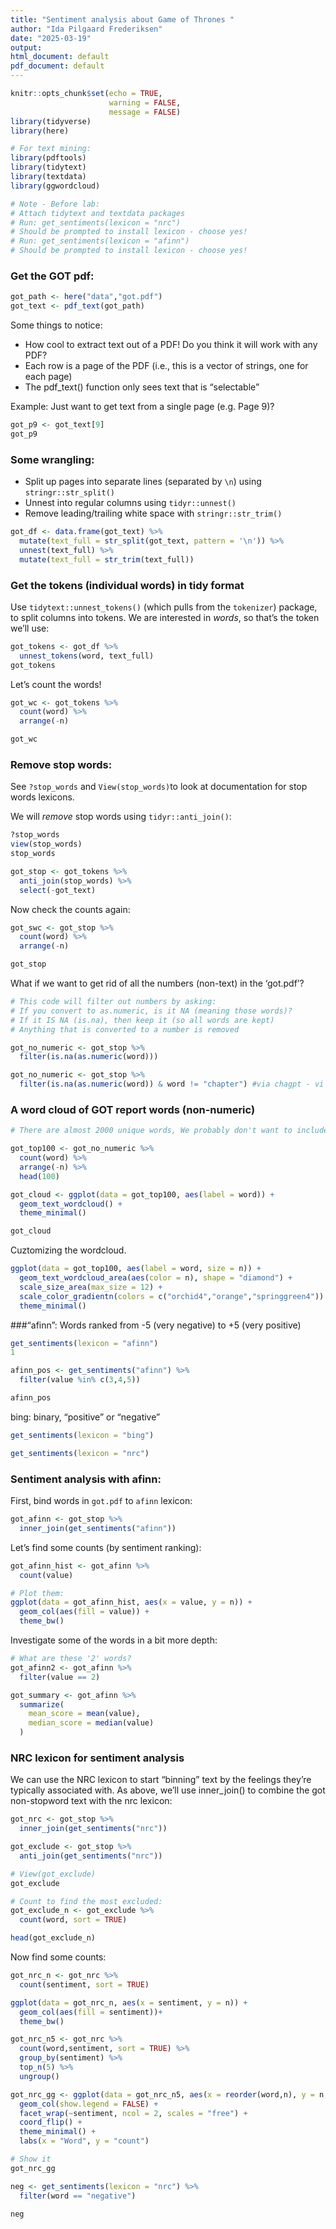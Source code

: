 ```yaml
---
title: "Sentiment analysis about Game of Thrones "
author: "Ida Pilgaard Frederiksen"
date: "2025-03-19"
output: 
html_document: default
pdf_document: default
---
```

```r
knitr::opts_chunk$set(echo = TRUE,
                      warning = FALSE,
                      message = FALSE)
library(tidyverse)
library(here)

# For text mining:
library(pdftools)
library(tidytext)
library(textdata) 
library(ggwordcloud)

# Note - Before lab:
# Attach tidytext and textdata packages
# Run: get_sentiments(lexicon = "nrc")
# Should be prompted to install lexicon - choose yes!
# Run: get_sentiments(lexicon = "afinn")
# Should be prompted to install lexicon - choose yes!
```

### Get the GOT pdf:
```r
got_path <- here("data","got.pdf")
got_text <- pdf_text(got_path)
```
Some things to notice:

- How cool to extract text out of a PDF! Do you think it will work with any PDF?
- Each row is a page of the PDF (i.e., this is a vector of strings, one for each page)
- The pdf_text() function only sees text that is "selectable"

Example: Just want to get text from a single page (e.g. Page 9)? 
```r
got_p9 <- got_text[9]
got_p9 
```
### Some wrangling:

- Split up pages into separate lines (separated by `\n`) using `stringr::str_split()`
- Unnest into regular columns using `tidyr::unnest()`
- Remove leading/trailing white space with `stringr::str_trim()`

```r
got_df <- data.frame(got_text) %>% 
  mutate(text_full = str_split(got_text, pattern = '\n')) %>% 
  unnest(text_full) %>% 
  mutate(text_full = str_trim(text_full)) 
```
### Get the tokens (individual words) in tidy format
Use `tidytext::unnest_tokens()` (which pulls from the `tokenizer`) package, to split columns into tokens. We are interested in *words*, so that's the token we'll use:
```r
got_tokens <- got_df %>% 
  unnest_tokens(word, text_full)
got_tokens
```
Let's count the words!
```r
got_wc <- got_tokens %>% 
  count(word) %>% 
  arrange(-n)

got_wc
```
### Remove stop words:

See `?stop_words` and `View(stop_words)`to look at documentation for stop words lexicons.

We will *remove* stop words using `tidyr::anti_join()`:
```r
?stop_words
view(stop_words)
stop_words

got_stop <- got_tokens %>% 
  anti_join(stop_words) %>% 
  select(-got_text)
```
Now check the counts again: 
```r
got_swc <- got_stop %>% 
  count(word) %>% 
  arrange(-n)

got_stop 
```
What if we want to get rid of all the numbers (non-text) in the 'got.pdf'?
```r
# This code will filter out numbers by asking:
# If you convert to as.numeric, is it NA (meaning those words)?
# If it IS NA (is.na), then keep it (so all words are kept)
# Anything that is converted to a number is removed

got_no_numeric <- got_stop %>% 
  filter(is.na(as.numeric(word)))

got_no_numeric <- got_stop %>% 
  filter(is.na(as.numeric(word)) & word != "chapter") #via chagpt - vi filter så ordet "chapter" ikke er med.
```
### A word cloud of GOT report words (non-numeric)
```r
# There are almost 2000 unique words, We probably don't want to include them all in a word cloud. Let's filter to only include the top 100 most frequent?

got_top100 <- got_no_numeric %>% 
  count(word) %>% 
  arrange(-n) %>% 
  head(100)
```

```r
got_cloud <- ggplot(data = got_top100, aes(label = word)) +
  geom_text_wordcloud() +
  theme_minimal()

got_cloud
```
Cuztomizing the wordcloud.
```r
ggplot(data = got_top100, aes(label = word, size = n)) +
  geom_text_wordcloud_area(aes(color = n), shape = "diamond") +
  scale_size_area(max_size = 12) +
  scale_color_gradientn(colors = c("orchid4","orange","springgreen4")) +
  theme_minimal()
```

###"afinn": Words ranked from -5 (very negative) to +5 (very positive)
```r
get_sentiments(lexicon = "afinn")
1

afinn_pos <- get_sentiments("afinn") %>% 
  filter(value %in% c(3,4,5))

afinn_pos
```
bing: binary, "positive" or "negative"
```r
get_sentiments(lexicon = "bing")
```

```r
get_sentiments(lexicon = "nrc")
```
### Sentiment analysis with afinn: 
First, bind words in `got.pdf` to `afinn` lexicon:
```r
got_afinn <- got_stop %>% 
  inner_join(get_sentiments("afinn"))
```

Let's find some counts (by sentiment ranking):
```r
got_afinn_hist <- got_afinn %>% 
  count(value)

# Plot them: 
ggplot(data = got_afinn_hist, aes(x = value, y = n)) +
  geom_col(aes(fill = value)) +
  theme_bw()
```

Investigate some of the words in a bit more depth:
```r
# What are these '2' words?
got_afinn2 <- got_afinn %>% 
  filter(value == 2)
```

```r
got_summary <- got_afinn %>% 
  summarize(
    mean_score = mean(value),
    median_score = median(value)
  )
```

### NRC lexicon for sentiment analysis
We can use the NRC lexicon to start "binning" text by the feelings they're typically associated with. As above, we'll use inner_join() to combine the got non-stopword text with the nrc lexicon: 
```r
got_nrc <- got_stop %>% 
  inner_join(get_sentiments("nrc"))
```

```r
got_exclude <- got_stop %>% 
  anti_join(get_sentiments("nrc"))

# View(got_exclude)
got_exclude

# Count to find the most excluded:
got_exclude_n <- got_exclude %>% 
  count(word, sort = TRUE)

head(got_exclude_n)
```

Now find some counts: 
```r
got_nrc_n <- got_nrc %>% 
  count(sentiment, sort = TRUE)

ggplot(data = got_nrc_n, aes(x = sentiment, y = n)) +
  geom_col(aes(fill = sentiment))+
  theme_bw()
```

```r
got_nrc_n5 <- got_nrc %>% 
  count(word,sentiment, sort = TRUE) %>% 
  group_by(sentiment) %>% 
  top_n(5) %>% 
  ungroup()

got_nrc_gg <- ggplot(data = got_nrc_n5, aes(x = reorder(word,n), y = n, fill = sentiment)) +
  geom_col(show.legend = FALSE) +
  facet_wrap(~sentiment, ncol = 2, scales = "free") +
  coord_flip() +
  theme_minimal() +
  labs(x = "Word", y = "count")

# Show it
got_nrc_gg
```
```r
neg <- get_sentiments(lexicon = "nrc") %>% 
  filter(word == "negative")

neg
```
